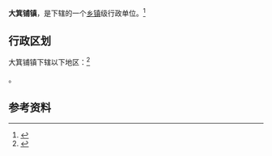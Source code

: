 {{中国乡级行政区|42/02/81/109/000
|景观照片文件名 =Dajipu-Peasants-Palace-of-Culture-0066.jpg}}

'''大箕铺镇'''，是{{PRC admin/fullname|42/02/81/109/000|3}}下辖的一个[[乡镇|乡镇]]级行政单位。<ref>{{PRC admin/ref sgc|{{PRC admin/parent|42/02/81/109/000}}}}</ref>

== 行政区划 ==

大箕铺镇下辖以下地区：<ref>{{PRC admin/ref sgc|42/02/81/109/000}}</ref>

{{PRC admin/children|42/02/81/109/000}}。

== 参考资料 ==

{{reflist}}

{{行政区划小作品}}
{{PRC admin/navcat|42/02/81/109/000}}